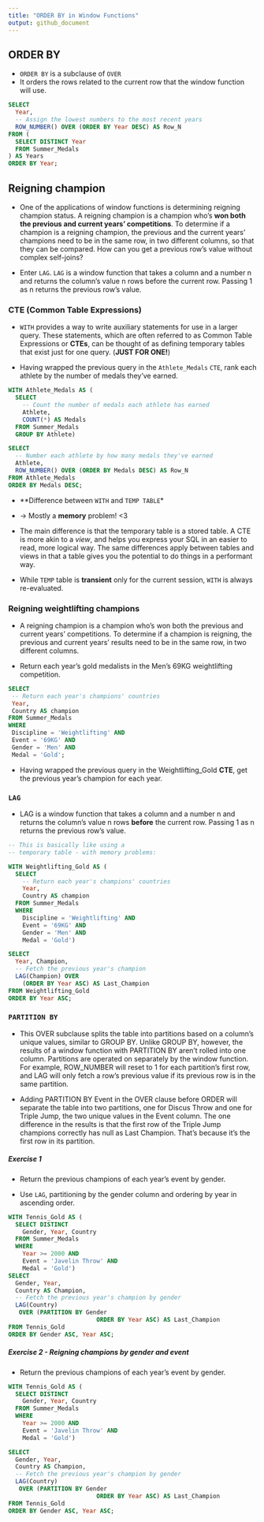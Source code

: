 ```yaml
---
title: "ORDER BY in Window Functions"
output: github_document
---
```


## ORDER BY

* `ORDER BY` is a subclause of `OVER`
* It orders the rows related to the current row that the window function will use.


```sql
SELECT
  Year,
  -- Assign the lowest numbers to the most recent years
  ROW_NUMBER() OVER (ORDER BY Year DESC) AS Row_N
FROM (
  SELECT DISTINCT Year
  FROM Summer_Medals
) AS Years
ORDER BY Year;
```


## Reigning champion

* One of the applications of window functions is determining reigning champion status. A reigning champion is a champion who's **won both the previous and current years' competitions**. To determine if a champion is a reigning champion, the previous and the current years' champions need to be in the same row, in two different columns, so that they can be compared. How can you get a previous row's value without complex self-joins? 

* Enter `LAG`. `LAG` is a window function that takes a column and a number n and returns the column's value n rows before the current row. Passing 1 as n returns the previous row's value.

### CTE (Common Table Expressions)

* `WITH` provides a way to write auxiliary statements for use in a larger query. These statements, which are often referred to as Common Table Expressions or **CTEs**, can be thought of as defining temporary tables that exist just for one query. (**JUST FOR ONE!**)

* Having wrapped the previous query in the `Athlete_Medals` `CTE`, rank each athlete by the number of medals they've earned.

```sql
WITH Athlete_Medals AS (
  SELECT
    -- Count the number of medals each athlete has earned
    Athlete,
    COUNT(*) AS Medals
  FROM Summer_Medals
  GROUP BY Athlete)

SELECT
  -- Number each athlete by how many medals they've earned
  Athlete,
  ROW_NUMBER() OVER (ORDER BY Medals DESC) AS Row_N
FROM Athlete_Medals
ORDER BY Medals DESC;
```

* **Difference between `WITH` and `TEMP TABLE`*
* -> Mostly a **memory** problem! <3 

* The main difference is that the temporary table is a stored table. A CTE is more akin to a *view*, and helps you express your SQL in an easier to read, more logical way. The same differences apply between tables and views in that a table gives you the potential to do things in a performant way.

* While `TEMP` table is **transient** only for the current session, `WITH` is always re-evaluated.

### Reigning weightlifting champions
 * A reigning champion is a champion who's won both the previous and current years' competitions. To determine if a champion is reigning, the previous and current years' results need to be in the same row, in two different columns.

* Return each year's gold medalists in the Men's 69KG weightlifting competition.

 ```sql
SELECT
  -- Return each year's champions' countries
  Year,
  Country AS champion
FROM Summer_Medals
WHERE
  Discipline = 'Weightlifting' AND
  Event = '69KG' AND
  Gender = 'Men' AND
  Medal = 'Gold';
```

* Having wrapped the previous query in the Weightlifting_Gold **CTE**, get the previous year's champion for each year.

### `LAG`

* LAG is a window function that takes a column and a number n and returns the column's value n rows **before** the current row. Passing 1 as n returns the previous row's value.

```sql

-- This is basically like using a 
-- temporary table - with memory problems:

WITH Weightlifting_Gold AS (
  SELECT
    -- Return each year's champions' countries
    Year,
    Country AS champion
  FROM Summer_Medals
  WHERE
    Discipline = 'Weightlifting' AND
    Event = '69KG' AND
    Gender = 'Men' AND
    Medal = 'Gold')

SELECT
  Year, Champion,
  -- Fetch the previous year's champion
  LAG(Champion) OVER
    (ORDER BY Year ASC) AS Last_Champion
FROM Weightlifting_Gold
ORDER BY Year ASC;
```


### `PARTITION BY`

* This OVER subclause splits the table into partitions based on a column's unique values, similar to GROUP BY. Unlike GROUP BY, however, the results of a window function with PARTITION BY aren't rolled into one column. Partitions are operated on separately by the window function. For example, ROW_NUMBER will reset to 1 for each partition's first row, and LAG will only fetch a row's previous value if its previous row is in the same partition.

* Adding PARTITION BY Event in the OVER clause before ORDER will separate the table into two partitions, one for Discus Throw and one for Triple Jump, the two unique values in the Event column. The one difference in the results is that the first row of the Triple Jump champions correctly has null as Last Champion. That's because it's the first row in its partition.

##### Exercise 1

* Return the previous champions of each year's event by gender.

* Use `LAG`, partitioning by the gender column and ordering by year in ascending order.

```sql
WITH Tennis_Gold AS (
  SELECT DISTINCT
    Gender, Year, Country
  FROM Summer_Medals
  WHERE
    Year >= 2000 AND
    Event = 'Javelin Throw' AND
    Medal = 'Gold')
SELECT
  Gender, Year,
  Country AS Champion,
  -- Fetch the previous year's champion by gender
  LAG(Country)
   OVER (PARTITION BY Gender
                         ORDER BY Year ASC) AS Last_Champion
FROM Tennis_Gold
ORDER BY Gender ASC, Year ASC;
```

##### Exercise 2 - Reigning champions by gender and event


* Return the previous champions of each year's event by gender.

```sql
WITH Tennis_Gold AS (
  SELECT DISTINCT
    Gender, Year, Country
  FROM Summer_Medals
  WHERE
    Year >= 2000 AND
    Event = 'Javelin Throw' AND
    Medal = 'Gold')

SELECT
  Gender, Year,
  Country AS Champion,
  -- Fetch the previous year's champion by gender
  LAG(Country)
   OVER (PARTITION BY Gender
                         ORDER BY Year ASC) AS Last_Champion
FROM Tennis_Gold
ORDER BY Gender ASC, Year ASC;

```









